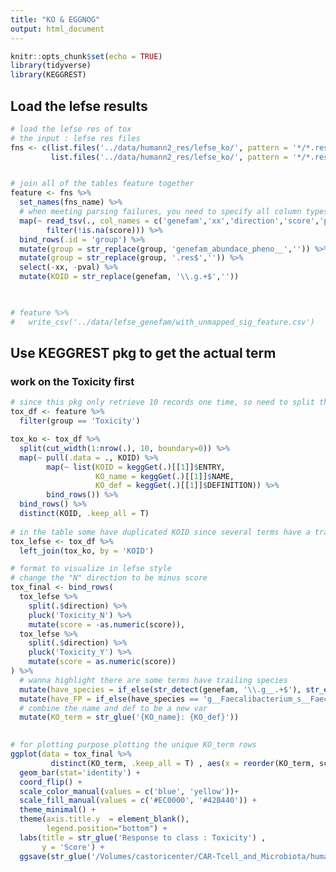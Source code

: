 ```yaml
---
title: "KO & EGGNOG"
output: html_document
---
```


```r
knitr::opts_chunk$set(echo = TRUE)
library(tidyverse)
library(KEGGREST)
```

## Load the lefse results

```r
# load the lefse res of tox
# the input : lefse res files
fns <- c(list.files('../data/humann2_res/lefse_ko/', pattern = '*/*.res$', full.names = T),
         list.files('../data/humann2_res/lefse_ko/', pattern = '*/*.res$', full.names = T))


# join all of the tables feature together
feature <- fns %>% 
  set_names(fns_name) %>% 
  # when meeting parsing failures, you need to specify all column types.
  map(~ read_tsv(., col_names = c('genefam','xx','direction','score','pval'),  col_types = 'ccccc') %>% 
        filter(!is.na(score))) %>% 
  bind_rows(.id = 'group') %>% 
  mutate(group = str_replace(group, 'genefam_abundace_pheno__','')) %>% 
  mutate(group = str_replace(group, '.res$','')) %>% 
  select(-xx, -pval) %>% 
  mutate(KOID = str_replace(genefam, '\\.g.+$','')) 
 


# feature %>% 
#   write_csv('../data/lefse_genefam/with_unmapped_sig_feature.csv')


```

## Use KEGGREST pkg to get the actual term

### work on the Toxicity first

```r
# since this pkg only retrieve 10 records one time, so need to split the df.
tox_df <- feature %>% 
  filter(group == 'Toxicity') 

tox_ko <- tox_df %>% 
  split(cut_width(1:nrow(.), 10, boundary=0)) %>% 
  map(~ pull(.data = ., KOID) %>% 
        map(~ list(KOID = keggGet(.)[[1]]$ENTRY,
                   KO_name = keggGet(.)[[1]]$NAME,
                   KO_def = keggGet(.)[[1]]$DEFINITION)) %>% 
        bind_rows()) %>% 
  bind_rows() %>% 
  distinct(KOID, .keep_all = T)
 
# in the table some have duplicated KOID since several terms have a trailing species name
tox_lefse <- tox_df %>% 
  left_join(tox_ko, by = 'KOID')

```

```r
# format to visualize in lefse style
# change the "N" direction to be minus score
tox_final <- bind_rows(
  tox_lefse %>%
    split(.$direction) %>%
    pluck('Toxicity_N') %>%
    mutate(score = -as.numeric(score)),
  tox_lefse %>%
    split(.$direction) %>%
    pluck('Toxicity_Y') %>%
    mutate(score = as.numeric(score))
) %>% 
  # wanna highlight there are some terms have trailing species
  mutate(have_species = if_else(str_detect(genefam, '\\.g__.+$'), str_extract(genefam, 'g__.+$'), ''))   %>% 
  mutate(have_FP = if_else(have_species == 'g__Faecalibacterium_s__Faecalibacterium_prausnitzii', 'YES', 'NO')) %>% 
  # combine the name and def to be a new var
  mutate(KO_term = str_glue('{KO_name}: {KO_def}'))
  

# for plotting purpose plotting the unique KO_term rows 
ggplot(data = tox_final %>% 
         distinct(KO_term, .keep_all = T) , aes(x = reorder(KO_term, score), y = score, fill = direction, color = have_FP)) +
  geom_bar(stat='identity') +
  coord_flip() +
  scale_color_manual(values = c('blue', 'yellow'))+
  scale_fill_manual(values = c('#EC0000', '#42B440')) +
  theme_minimal() +
  theme(axis.title.y  = element_blank(), 
        legend.position="bottom") +
  labs(title = str_glue('Response to class : Toxicity') ,
       y = 'Score') + 
  ggsave(str_glue('/Volumes/castoricenter/CAR-Tcell_and_Microbiota/humann2_shotgun/figs/KEGG_ortholog_lefse_plot/Response to class: Toxicity.pdf'), device = 'pdf', width = 18, height = 10, dpi = 300)
 
```

